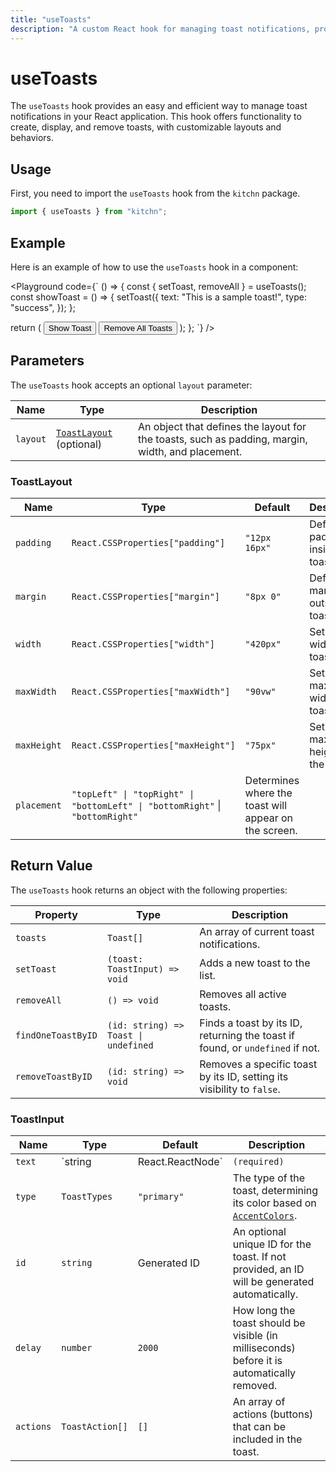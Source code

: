 ```yaml
---
title: "useToasts"
description: "A custom React hook for managing toast notifications, providing flexible options for displaying, updating, and removing toasts within your application."
---
```



# useToasts

The `useToasts` hook provides an easy and efficient way to manage toast notifications in your React application. This hook offers functionality to create, display, and remove toasts, with customizable layouts and behaviors.

## Usage

First, you need to import the `useToasts` hook from the `kitchn` package.

```jsx
import { useToasts } from "kitchn";
```

## Example

Here is an example of how to use the `useToasts` hook in a component:

<Playground
code={`
() => {
  const { setToast, removeAll } = useToasts();
  const showToast = () => { 
    setToast({ text: "This is a sample toast!", type: "success", }); 
  };

  return (
    <Container gap="small" row>
      <Button onClick={showToast}>Show Toast</Button>
      <Button onClick={removeAll}>Remove All Toasts</Button>
    </Container>
  );
};
`}
/>

## Parameters

The `useToasts` hook accepts an optional `layout` parameter:

| Name      | Type     | Description
|-----------|----------|-----------------------------------
| `layout`   | [`ToastLayout`](#toastlayout) (optional) | An object that defines the layout for the toasts, such as padding, margin, width, and placement.

### ToastLayout

| Name | Type | Default | Description
|------|------|---------|-------------
| `padding` | `React.CSSProperties["padding"]` | `"12px 16px"` | Defines the padding inside the toast.
| `margin` | `React.CSSProperties["margin"]` | `"8px 0"` | Defines the margin outside the toast.
| `width` | `React.CSSProperties["width"]` | `"420px"` | Sets the width of the toast.
| `maxWidth` | `React.CSSProperties["maxWidth"]` | `"90vw"` | Sets the maximum width of the toast.
| `maxHeight` | `React.CSSProperties["maxHeight"]` | `"75px"` | Sets the maximum height of the toast.
| `placement` | `"topLeft" \| "topRight" \| "bottomLeft" \| "bottomRight"` \| `"bottomRight"` | Determines where the toast will appear on the screen.

## Return Value

The `useToasts` hook returns an object with the following properties:

| Property | Type | Description
|----------|------|-----------------------------------
| `toasts` | `Toast[]` | An array of current toast notifications.
| `setToast` | `(toast: ToastInput) => void` | Adds a new toast to the list.
| `removeAll` | `() => void` | Removes all active toasts.
| `findOneToastByID` | `(id: string) => Toast \| undefined` | Finds a toast by its ID, returning the toast if found, or `undefined` if not.
| `removeToastByID` | `(id: string) => void` | Removes a specific toast by its ID, setting its visibility to `false`.

### ToastInput

| Name | Type | Default | Description
|------|------|---------|-------------
| `text` | `string | React.ReactNode` | `(required)` | The content of the toast, which can be a string or a React node.
| `type` | `ToastTypes` | `"primary"` | The type of the toast, determining its color based on [`AccentColors`](/docs/theming#accent).
| `id` | `string` | Generated ID | An optional unique ID for the toast. If not provided, an ID will be generated automatically.
| `delay` | `number` | `2000` | How long the toast should be visible (in milliseconds) before it is automatically removed.
| `actions` | `ToastAction[]` | `[]` | An array of actions (buttons) that can be included in the toast.
